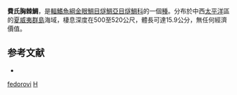 {{Speciesbox
| name = 費氏胸棘鯛
| image = 
| image_width = 
| status = NE
| status_system = IUCN3.1
| genus = Hoplostethus
| species = fedorovi
| authority = [[Kotlyar|Kotlyar]], 1986
| synonyms = 
}}
'''費氏胸棘鯛'''，是[[輻鰭魚綱|輻鰭魚綱]][[金眼鯛目|金眼鯛目]][[燧鯛亞目|燧鯛亞目]][[燧鯛科|燧鯛科]]的一個[[種|種]]。分布於中西[[太平洋|太平洋]]區的[[夏威夷群島|夏威夷群島]]海域，棲息深度在500至520公尺，體長可達15.9公分，無任何經濟價值。

==参考文献==
*{{FishBase_species|genus=Hoplostethus|species=fedorovi|year=2011|month=12}}
{{Taxonbar|from=Q4514289}}

[[Category:胸棘鯛屬|fedorovi]]
[[Category:1986年描述的魚類|H]]
